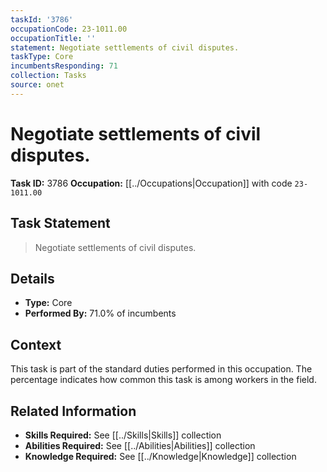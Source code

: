 ```yaml
---
taskId: '3786'
occupationCode: 23-1011.00
occupationTitle: ''
statement: Negotiate settlements of civil disputes.
taskType: Core
incumbentsResponding: 71
collection: Tasks
source: onet
---
```

# Negotiate settlements of civil disputes.

**Task ID:** 3786
**Occupation:** [[../Occupations|Occupation]] with code `23-1011.00`

## Task Statement

> Negotiate settlements of civil disputes.

## Details

- **Type:** Core
- **Performed By:** 71.0% of incumbents

## Context

This task is part of the standard duties performed in this occupation. The percentage indicates how common this task is among workers in the field.

## Related Information

- **Skills Required:** See [[../Skills|Skills]] collection
- **Abilities Required:** See [[../Abilities|Abilities]] collection
- **Knowledge Required:** See [[../Knowledge|Knowledge]] collection
